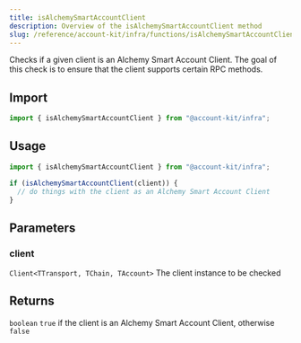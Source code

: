 ```yaml
---
title: isAlchemySmartAccountClient
description: Overview of the isAlchemySmartAccountClient method
slug: /reference/account-kit/infra/functions/isAlchemySmartAccountClient
---
```



Checks if a given client is an Alchemy Smart Account Client. The goal of this check is to ensure that the client supports certain RPC methods.

## Import

```ts
import { isAlchemySmartAccountClient } from "@account-kit/infra";
```

## Usage

```ts
import { isAlchemySmartAccountClient } from "@account-kit/infra";

if (isAlchemySmartAccountClient(client)) {
  // do things with the client as an Alchemy Smart Account Client
}
```

## Parameters

### client

`Client<TTransport, TChain, TAccount>`
The client instance to be checked

## Returns

`boolean`
`true` if the client is an Alchemy Smart Account Client, otherwise `false`
